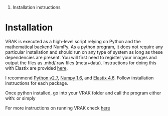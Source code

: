 #Installation instructions

= Installation =

VRAK is executed as a high-level script relying on Python and the mathematical backend NumPy. As a python program, it does not require any particular installation and should run on any type of system as long as these dependencies are present. You will first need to register your images and output the files as .mhd/.raw files (meta+data). Instructions for doing this with Elastix are provided [http://code.google.com/p/vrak-dosimetry/wiki/ImageRegistration here].

I recommend [http://www.python.org/download/releases/2.7/ Python v2.7], [http://sourceforge.net/projects/numpy/files/ Numpy 1.6], and [http://elastix.isi.uu.nl/index.php Elastix 4.6]. Follow installation instructions for each package.

Once python installed, go into your VRAK folder and call the program either with: 
{{{python VRAK_1.py [command line arguments]}}}
or simply
{{{VRAK_1.py [command line arguments]}}}

For more instructions on running VRAK check [http://code.google.com/p/vrak-dosimetry/wiki/KineticsProcessing here]
